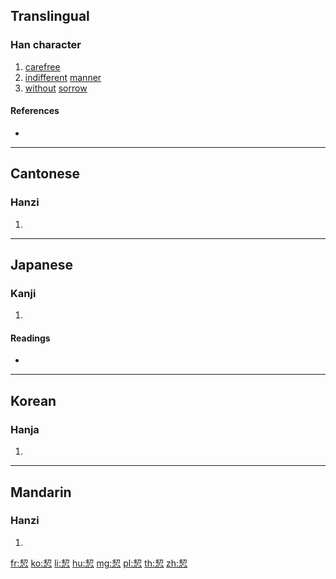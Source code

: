 {{character info/new}}
==Translingual==

===Han character===
{{Han char|rn=61|rad=心|as=06|sn=10|four=57332|canj=QHP,XQHP}}

# [[carefree]]
# [[indifferent]] [[manner]]
# [[without]] [[sorrow]]

====References====
* {{Han ref|kx=0384.280|dkj=10571|dj=0715.110|hdz=42289.050|uh=605D|ud=24669|bh=D17C|bd=53628}}

----

==Cantonese==

===Hanzi===
{{yue-hanzi|jyut=[[aat3]], [[gaat1]], [[gaat3]]|y=aat3, gaat1, gaat3}}

# {{defn|lang=yue|sort=心06}}

----

==Japanese==

===Kanji===
{{ja-kanji|grade=|rs=心06}}

# {{defn|lang=ja|sort=心06}}

====Readings====
* {{ja-readings|on=[[かい]] (kai), [[かつ]] (katsu), [[けち]] (kechi)|kun=}}

----

==Korean==

===Hanja===
{{ko-hanja|hangeul=[[괄]], [[개]]|eumhun=|rv=gwal, gae|mr=kwal, kae|y=kwal, kay}}

# {{defn|lang=ko|sort=心06}}

----

==Mandarin==

===Hanzi===
{{cmn-hanzi|pin=[[jiá]] ([[jia2]])|wg=chia<sup>2</sup>}}

# {{defn|lang=cmn|sort=心06}}

[[fr:恝]]
[[ko:恝]]
[[li:恝]]
[[hu:恝]]
[[mg:恝]]
[[pl:恝]]
[[th:恝]]
[[zh:恝]]